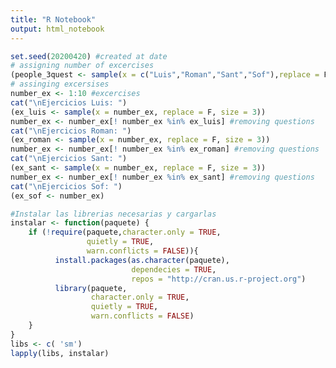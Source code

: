 ```yaml
---
title: "R Notebook"
output: html_notebook
---
```


```r
set.seed(20200420) #created at date
# assigning number of excercises 
(people_3quest <- sample(x = c("Luis","Roman","Sant","Sof"),replace = F, size = 2)) #people with 3 questions, by alphabetic order
# assinging excersises
number_ex <- 1:10 #excercises
cat("\nEjercicios Luis: ")
(ex_luis <- sample(x = number_ex, replace = F, size = 3))
number_ex <- number_ex[! number_ex %in% ex_luis] #removing questions 
cat("\nEjercicios Roman: ")
(ex_roman <- sample(x = number_ex, replace = F, size = 3))
number_ex <- number_ex[! number_ex %in% ex_roman] #removing questions 
cat("\nEjercicios Sant: ")
(ex_sant <- sample(x = number_ex, replace = F, size = 3))
number_ex <- number_ex[! number_ex %in% ex_sant] #removing questions 
cat("\nEjercicios Sof: ")
(ex_sof <- number_ex)
```

```r
#Instalar las librerias necesarias y cargarlas
instalar <- function(paquete) {
    if (!require(paquete,character.only = TRUE,
                 quietly = TRUE, 
                 warn.conflicts = FALSE)){
          install.packages(as.character(paquete),
                           dependecies = TRUE,
                           repos = "http://cran.us.r-project.org")
          library(paquete,
                  character.only = TRUE, 
                  quietly = TRUE,
                  warn.conflicts = FALSE)
    }
}
libs <- c( 'sm') 
lapply(libs, instalar)
```



